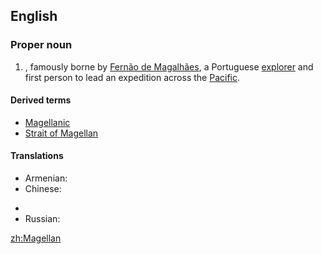 ==English==
{{wikipedia}}
===Proper noun===
{{en-proper noun|-|s}}

# {{surname|dot=}}, famously borne by [[w:Fernão de Magalhães|Fernão de Magalhães]], a Portuguese [[explorer]] and first person to lead an expedition across the [[Pacific]]. 

====Derived terms====
*[[Magellanic]]
*[[Strait of Magellan]]

====Translations====
{{trans-top|surname}}
* Armenian: {{t-|hy|Մագելան|tr=Magelan}}
* Chinese:
*: {{trreq|Mandarin}}
{{trans-mid}}
* {{trreq|Finnish}}
* Russian: {{t|ru|Магеллан|m}}
{{trans-bottom}}

[[zh:Magellan]]